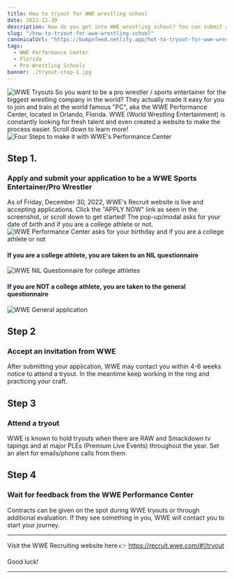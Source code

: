 ```yaml
---
title: How to tryout for WWE wrestling school
date: 2022-12-30
description: How do you get into WWE wrestling school? You can submit an application today on the WWE Recruit website.
slug: "/how-to-tryout-for-wwe-wrestling-school"
canonicalUrl: "https://bumpxfeed.netlify.app/hot-to-tryout-for-wwe-wrestling-school"
tags:
  - WWE Performance Center
  - Florida
  - Pro Wrestling Schools
banner: ./tryout-step-1.jpg
---
```

![WWE Tryouts](./tryout-step-1.jpg)
So you want to be a pro wrestler / sports entertainer for the biggest wrestling company in the world? They actually made it easy for you to join and train at the world famous "PC", aka the WWE Performance Center, located in Orlando, Florida. WWE (World Wrestling Entertainment) is constantly looking for fresh talent and even created a website to make the process easier. Scroll down to learn more!
![Four Steps to make it with WWE's Performance Center](./4-steps-to-make-it-to-wwe.png)

## Step 1. 
### Apply and submit your application to be a WWE Sports Entertainer/Pro Wrestler
As of Friday, December 30, 2022, WWE's Recruit website is live and accepting applications. Click the "APPLY NOW" link as seen in the screenshot, or scroll down to get started! The pop-up/modal asks for your date of birth and if you are a college athlete or not.
![WWE Performance Center asks for your birthday and if you are a college athlete or not](./wwe-paywall.png)

#### If you are a college athlete, you are taken to an NIL questionnaire
![WWE NIL Questionnaire for college athletes](./wwe-nil.png)

#### If you are NOT a college athlete, you are taken to the general questionnaire
![WWE General application](./wwe-general.png)

## Step 2
### Accept an invitation from WWE
After submitting your application, WWE may contact you within 4-6 weeks notice to attend a tryout. In the meantime keep working in the ring and practicing your craft.

## Step 3
### Attend a tryout
WWE is known to hold tryouts when there are RAW and Smackdown tv tapings and at major PLEs (Premium Live Events) throughout the year. Set an alert for emails/phone calls from them.

## Step 4
### Wait for feedback from the WWE Performance Center
Contracts can be given on the spot during WWE tryouts or through additional evaluation. If they see something in you, WWE will contact you to start your journey.

---

Visit the WWE Recruiting website here 👉 https://recruit.wwe.com/#!/tryout

Good luck!

---

<YouTube youTubeId="5g_ArtYE-H0" />

